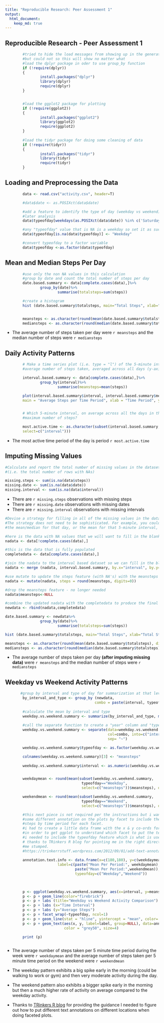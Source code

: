 ```yaml
---
title: "Reproducible Research: Peer Assessment 1"
output: 
  html_document:
    keep_md: true
---
```

## Reproducible Research - Peer Assessment 1  
```r
        #tried to hide the load messages from showing up in the generated code
        #but could not so this will show no matter what
        #load the dplyr package in oder to use group_by function
        if (!require(dplyr)) 
        {
                install.packages("dplyr")
                library(dplyr)
                require(dplyr)
        }


        #load the ggplot2 package for plotting
        if (!require(ggplot2)) 
        {
                install.packages("ggplot2")
                library(ggplot2)
                require(ggplot2)
        }
        
        #load the tidyr package for doing some cleaning of data
        if (!require(tidyr)) 
        {
                install.packages("tidyr")
                library(tidyr)
                require(tidyr)
        }

```


## Loading and Preprocessing the Data  
```r

        data <- read.csv("activity.csv", header=T)

        #data$date <- as.POSIXct(data$date)

        #add a feature to identify the type of day (weekday vs weekend) to be used in some
        #later analysis
        data$typeofday[weekdays(as.POSIXct(data$date)) %in% c('Saturday','Sunday')] <- "Weekend"

        #any "typeofday" value that is NA is a weekday so set it as such below
        data$typeofday[is.na(data$typeofday)] <- "Weekday"

        #convert typeofday to a factor variable
        data$typeofday <-as.factor(data$typeofday)

```


## Mean and Median Steps Per Day  
```r
       
        #use only the non NA values in this calculation
        #group by date and count the total number of steps per day
        date.based.summary <- data[complete.cases(data),]%>%
                group_by(date)%>% 
                        summarise(totalsteps=sum(steps))

        #create a histogram
        hist (date.based.summary$totalsteps, main="Total Steps", xlab="Total Steps", col="blue")


        meansteps <- as.character(round(mean(date.based.summary$totalsteps), digits=0))
        mediansteps <- as.character(round(median(date.based.summary$totalsteps), digits=0))


```

* The average number of steps taken per day were `r meansteps` and the median number of steps were `r mediansteps`


## Daily Activity Patterns  
```r
        # Make a time series plot (i.e. type = "l") of the 5-minute interval (x-axis) and the
        #average number of steps taken, averaged across all days (y-axis)

        interval.based.summary <- data[complete.cases(data),]%>%
                group_by(interval)%>% 
                        summarise(meansteps=mean(steps))

        plot(interval.based.summary$interval, interval.based.summary$meansteps, type = "l", 
        main = "Average Steps per Time Period", xlab = "Time Period", ylab = "Average Steps")


        # Which 5-minute interval, on average across all the days in the dataset, contains the                
        #maximum number of steps?

        most.active.time <- as.character(subset(interval.based.summary, meansteps==max(meansteps), 
        select=c("interval")))

```

* The most active time period of the day is period `r most.active.time`  


## Imputing Missing Values  

```r

#Calculate and report the total number of missing values in the dataset 
#(i.e. the total number of rows with NAs)

missing.steps <- sum(is.na(data$steps))
missing.date <- sum(is.na(data$date))
missing.interval <- sum(is.na(data$interval))

```

* There are `r missing.steps` observations with missing steps
* There are `r missing.date` observations with missing dates
* There are `r missing.interval` observations with missing intervals


```r
#Devise a strategy for filling in all of the missing values in the dataset. 
#The strategy does not need to be sophisticated. For example, you could use 
#the mean/median for that day, or the mean for that 5-minute interval, etc.

#here is the data with NA values that we will want to fill in the blanks for
nadata <- data[!complete.cases(data),]

#this is the data that is fully populated
completedata <- data[complete.cases(data),]

#join the nadata to the interval based dataset so we can fill in the blanks
nadata <- merge (nadata, interval.based.summary, by.x="interval", by.y="interval", all.x=FALSE, all.y=FALSE)

#use mutate to update the steps feature (with NA's) with the meansteps from the interval set
nadata <- mutate(nadata, steps = round(meansteps, digits=0))

#drop the meansteps feature - no longer needed
nadata$meansteps<-NULL

#combine the updated nadata with the completedata to produce the final dataset.
newdata <- rbind(nadata,completedata)

date.based.summary <- newdata%>%
                group_by(date)%>% 
                        summarise(totalsteps=sum(steps))

hist (date.based.summary$totalsteps, main="Total Steps", xlab="Total Steps", col="blue")

meansteps <- as.character(round(mean(date.based.summary$totalsteps), digits=0))
mediansteps <- as.character(round(median(date.based.summary$totalsteps), digits=0))


```


* The average number of steps taken per day **(after imputing missing data)** were `r meansteps` and the median number of steps were `r mediansteps`  




## Weekday vs Weekend Activity Patterns  

```r
       #group by interval and type of day for summarization at that level
        by_interval_and_type <- group_by (newdata, 
                                         combo = paste(interval, typeofday, sep= "~"))
        
        #calculate the mean by interval and type
        weekday.vs.weekend.summary <- summarize(by_interval_and_type, mean(steps))
      
        #call the separate function to create a "year" column and "typeofday" column
        weekday.vs.weekend.summary <- separate(data=weekday.vs.weekend.summary, 
                                               col=combo, into=c("interval", "typeofday"), 
                                               sep= "~")

        weekday.vs.weekend.summary$typeofday <- as.factor(weekday.vs.weekend.summary$typeofday)

        colnames(weekday.vs.weekend.summary)[3] <- "meansteps"
        
        weekday.vs.weekend.summary$interval <- as.numeric(weekday.vs.weekend.summary$interval)


        weekdaymean <- round(mean(subset(weekday.vs.weekend.summary, 
                                   typeofday=="Weekday", 
                                   select=c("meansteps"))$meansteps), digits=0)

        weekendmean <- round(mean(subset(weekday.vs.weekend.summary, 
                                   typeofday=="Weekend", 
                                   select=c("meansteps"))$meansteps), digits=0)

        #this next piece is not required per the instructions but i wanted to show
        #some different annotation on the plots by facet to include the average
        #steps by time period for each facet.
        #i had to create a little data frame with the x & y co-ords for each plot.
        #in order to get ggplot to understand which facet to put the text on,
        #i needed to include the typeofday feature which is what is used for the facet
        # thanks to TRinkers R blog for pointing me in the right direction because it had 
        #me stumped.  
        #https://trinkerrstuff.wordpress.com/2012/09/01/add-text-annotations-to-ggplot2-faceted-plot/
        
        annotation.text.info <- data.frame(x=c(180,180), y=c(weekdaymean+8, weekendmean+8), 
                        label=c(paste("Mean Per Period:", weekdaymean),
                                paste("Mean Per Period:",weekendmean)), 
                                typeofday=c("Weekday","Weekend"))

     
   
        p <- ggplot(weekday.vs.weekend.summary, aes(x=interval, y=meansteps))
        p <- p + geom_line(color="firebrick")
        p <- p + labs (title="Weekday vs Weekend Activity Comparison")
        p <- p + labs (x="Time Interval")
        p <- p + labs (y="Average Steps")
        p <- p + facet_wrap(~typeofday, ncol=1)
        p <- p + geom_line(stat = "hline", yintercept = "mean", color='blue', linetype=2)
        p <- p + geom_text(aes(x, y, label=label, group=NULL), data=annotation.text.info, 
                           color = "grey50", size=4) 

        print (p)



```

* The average number of steps taken per 5 minute time period during the week were `r weekdaymean` and the average number of steps taken per 5 minute time period on the weekend were `r weekendmean`
* The weekday pattern exhibits a big spike early in the morning (could be walking to work or gym) and then very moderate activity during the day.
* The weekend pattern also exhibits a bigger spike early in the morning but then a much higher rate of activity on average compared to the weekday activity.  


- Thanks to [TRinkers R blog](https://trinkerrstuff.wordpress.com/2012/09/01/add-text-annotations-to-ggplot2-faceted-plot/) for providing the guidance I needed to figure out how to put different text annotations on different locations when doing faceted plots.
